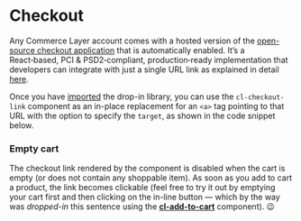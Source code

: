 
<Meta
  title={meta.title}
  argTypes={meta.argTypes}
/>

# Checkout

Any Commerce Layer account comes with a hosted version of the [open-source checkout application](https://github.com/commercelayer/commercelayer-react-checkout) that is automatically enabled. It’s a React‑based, PCI & PSD2‑compliant, production‑ready implementation that developers can integrate with just a single URL link as explained in detail [here](https://github.com/commercelayer/commercelayer-react-checkout#hosted-version).

Once you have [imported](?path=/docs/getting-started--page) the drop-in library, you can use the `cl-checkout-link` component as an in-place replacement for an `<a>` tag pointing to that URL with the option to specify the `target`, as shown in the code snippet below.

<Canvas withSource="open">
  <Story story={Basic} name="Basic" />
</Canvas>

<ArgsTable story='Basic' />

### Empty cart

The checkout link rendered by the component is disabled when the cart is empty (or does not contain any shoppable item).
As soon as you <cl-add-to-cart class="mx-1 px-2 py-1" code={codes.available}>add to cart</cl-add-to-cart> a product, the link becomes clickable (feel free to try it out by emptying your <cl-cart-link class="font-bold text-[#1EA7FD]">cart<cl-cart></cl-cart></cl-cart-link> first and then clicking on the in-line button — which by the way was *dropped-in* this sentence using the [**cl-add-to-cart**](?path=/docs/components-add-to-cart-cl-add-to-cart--basic) component). 😉